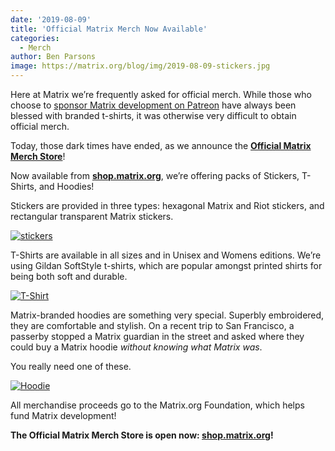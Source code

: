 ```yaml
---
date: '2019-08-09'
title: 'Official Matrix Merch Now Available'
categories:
  - Merch
author: Ben Parsons
image: https://matrix.org/blog/img/2019-08-09-stickers.jpg
---
```


Here at Matrix we’re frequently asked for official merch. While those who choose to [sponsor Matrix development on Patreon](https://www.patreon.com/matrixdotorg) have always been blessed with branded t-shirts, it was otherwise very difficult to obtain official merch.

Today, those dark times have ended, as we announce the **[Official Matrix Merch Store][shop.matrix.org]**!

Now available from **[shop.matrix.org]**, we’re offering packs of Stickers, T-Shirts, and Hoodies!

Stickers are provided in three types: hexagonal Matrix and Riot stickers, and rectangular transparent Matrix stickers.

[![stickers](/blog/img/2019-08-09-stickers.jpg)][shop.matrix.org]

T-Shirts are available in all sizes and in Unisex and Womens editions. We’re using Gildan SoftStyle t-shirts, which are popular amongst printed shirts for being both soft and durable.

[![T-Shirt](/blog/img/2019-08-09-shirt.jpg)][shop.matrix.org]

Matrix-branded hoodies are something very special. Superbly embroidered, they are comfortable and stylish. On a recent trip to San Francisco, a passerby stopped a Matrix guardian in the street and asked where they could buy a Matrix hoodie *without knowing what Matrix was*.

You really need one of these.

[![Hoodie](/blog/img/2019-08-09-hoodie.jpg)][shop.matrix.org]

All merchandise proceeds go to the Matrix.org Foundation, which helps fund Matrix development!

**The Official Matrix Merch Store is open now: [shop.matrix.org]!**

[shop.matrix.org]: https://shop.matrix.org/
